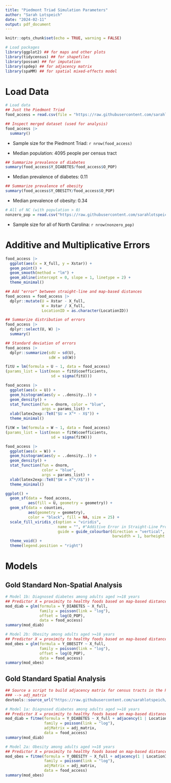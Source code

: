 ```yaml
---
title: "Piedmont Triad Simulation Parameters"
author: "Sarah Lotspeich"
date: "2024-02-11"
output: pdf_document
---
```


```r
knitr::opts_chunk$set(echo = TRUE, warning = FALSE)
```
```r
# Load packages 
library(ggplot2) ## for maps and other plots
library(tidycensus) ## for shapefiles
library(possum) ## for imputation 
library(spdep) ## for adjacency matrix
library(spaMM) ## for spatial mixed-effects model
```

# Load Data

```r
# Load data 
## Just the Piedmont Triad 
food_access = read.csv(file = "https://raw.githubusercontent.com/sarahlotspeich/food_access_imputation/main/piedmont-triad-data/analysis_data.csv")

## Inspect merged dataset (used for analysis)
food_access |> 
  summary()
```

  -   Sample size for the Piedmont Triad: `r nrow(food_access)`

  -   Median population: $4095$ people per census tract

```r
## Summarize prevalence of diabetes 
summary(food_access$Y_DIABETES/food_access$O_POP) 
```

  -   Median prevalence of diabetes: $0.11$
  
```r
## Summarize prevalence of obesity 
summary(food_access$Y_OBESITY/food_access$O_POP) 
```

  -   Median prevalence of obesity: $0.34$

```r
# All of NC (with population > 0)
nonzero_pop = read.csv("https://raw.githubusercontent.com/sarahlotspeich/food_access_imputation/refs/heads/main/piedmont-triad-data/nc_disease_prevalences_2022.csv")
```

  -   Sample size for all of North Carolina: `r nrow(nonzero_pop)`

# Additive and Multiplicative Errors

```r
food_access |> 
  ggplot(aes(x = X_full, y = Xstar)) + 
  geom_point() + 
  geom_smooth(method = "lm") + 
  geom_abline(intercept = 0, slope = 1, linetype = 2) + 
  theme_minimal()
```

```r
## Add "error" between straight-line and map-based distances
food_access = food_access |> 
  dplyr::mutate(U = Xstar - X_full, 
                W = Xstar / X_full,
                LocationID = as.character(LocationID))

## Summarize distribution of errors
food_access |>
  dplyr::select(U, W) |>
  summary()

## Standard deviation of errors
food_access |> 
  dplyr::summarize(sdU = sd(U), 
                   sdW = sd(W))
```



```r
fitU = lm(formula = U ~ 1, data = food_access)
(params_list = list(mean = fitU$coefficients, 
                    sd = sigma(fitU)))
```

```r
food_access |> 
  ggplot(aes(x = U)) + 
  geom_histogram(aes(y = ..density..)) + 
  geom_density() + 
  stat_function(fun = dnorm, color = "blue", 
                args = params_list) + 
  xlab(latex2exp::TeX("$U = X^* - X$")) + 
  theme_minimal() 
```

```r
fitW = lm(formula = W ~ 1, data = food_access)
(params_list = list(mean = fitW$coefficients, 
                    sd = sigma(fitW)))
```
```r
food_access |> 
  ggplot(aes(x = W)) + 
  geom_histogram(aes(y = ..density..)) + 
  geom_density() + 
  stat_function(fun = dnorm, 
                color = "blue", 
                args = params_list) +   
  xlab(latex2exp::TeX("$W = X^*/X$")) + 
  theme_minimal() 
```

```r
ggplot() + 
  geom_sf(data = food_access, 
          aes(fill = U, geometry = geometry)) + 
  geom_sf(data = counties, 
          aes(geometry = geometry), 
          color = "black", fill = NA, size = 25) +  
  scale_fill_viridis_c(option = "viridis", 
                       name = "", #"Additive Error in Straight-Line Proximity to Healthy Foods (in Miles):", 
                       guide = guide_colourbar(direction = "vertical",
                                               barwidth = 1, barheight = 10)) +
  theme_void() + 
  theme(legend.position = "right")
```

# Models 

## Gold Standard Non-Spatial Analysis

```r
# Model 1b: Diagnosed diabetes among adults aged >=18 years 
## Predictor X = proximity to healthy foods based on map-based distance
mod_diab = glm(formula = Y_DIABETES ~ X_full, 
               family = poisson(link = "log"), 
               offset = log(O_POP),
               data = food_access)
summary(mod_diab)

# Model 2b: Obesity among adults aged >=18 years
## Predictor X = proximity to healthy foods based on map-based distance
mod_obes = glm(formula = Y_OBESITY ~ X_full,
               family = poisson(link = "log"), 
               offset = log(O_POP),
               data = food_access)
summary(mod_obes)
```

## Gold Standard Spatial Analysis 

```r
## Source a script to build adjacency matrix for census tracts in the Piedmont Triad as 
### --> adj_matrix
devtools::source_url("https://raw.githubusercontent.com/sarahlotspeich/food_access_imputation/refs/heads/main/piedmont-triad-data/piedmont_adjacency_matrix.R?raw=TRUE")

# Model 1a: Diagnosed diabetes among adults aged >=18 years 
## Predictor X = proximity to healthy foods based on map-based distance
mod_diab = fitme(formula = Y_DIABETES ~ X_full + adjacency(1 | LocationID) + offset(log(O_POP)), 
                 family = poisson(link = "log"), 
                 adjMatrix = adj_matrix,
                 data = food_access)
summary(mod_diab)

# Model 2a: Obesity among adults aged >=18 years
## Predictor X = proximity to healthy foods based on map-based distance
mod_obes = fitme(formula = Y_OBESITY ~ X_full + adjacency(1 | LocationID) + offset(log(O_POP)), 
                 family = poisson(link = "log"), 
                 adjMatrix = adj_matrix,
                 data = food_access)
summary(mod_obes)
```